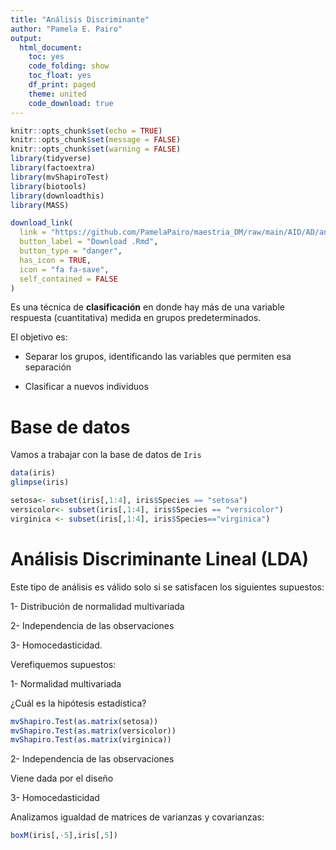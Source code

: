---
title: "Análisis Discriminante"
author: "Pamela E. Pairo"
output:
  html_document:
    toc: yes
    code_folding: show
    toc_float: yes
    df_print: paged
    theme: united
    code_download: true
---

```{r setup, include=FALSE}
knitr::opts_chunk$set(echo = TRUE)
knitr::opts_chunk$set(message = FALSE)
knitr::opts_chunk$set(warning = FALSE)
library(tidyverse)
library(factoextra)
library(mvShapiroTest)
library(biotools)
library(downloadthis)
library(MASS)
```

```{r, echo = FALSE}

download_link(
  link = "https://github.com/PamelaPairo/maestria_DM/raw/main/AID/AD/analisis_discriminante.Rmd",
  button_label = "Download .Rmd",
  button_type = "danger",
  has_icon = TRUE,
  icon = "fa fa-save",
  self_contained = FALSE
)
```


Es una técnica de **clasificación** en donde hay más de una variable respuesta (cuantitativa) medida en grupos predeterminados.

El objetivo es:

- Separar los grupos, identificando las variables que permiten esa separación

- Clasificar a nuevos individuos

# Base de datos

Vamos a trabajar con la base de datos de `Iris`


```{r}
data(iris)
glimpse(iris)
```

```{r}
setosa<- subset(iris[,1:4], iris$Species == "setosa")
versicolor<- subset(iris[,1:4], iris$Species == "versicolor")
virginica <- subset(iris[,1:4], iris$Species=="virginica")
```

# Análisis Discriminante Lineal (LDA)

Este tipo de análisis es válido solo si se satisfacen los siguientes supuestos:

1- Distribución de normalidad multivariada

2- Independencia de las observaciones

3- Homocedasticidad.

Verefiquemos supuestos:

1- Normalidad multivariada

¿Cuál es la hipótesis estadística?

```{r}
mvShapiro.Test(as.matrix(setosa))
mvShapiro.Test(as.matrix(versicolor))  
mvShapiro.Test(as.matrix(virginica))
```
2- Independencia de las observaciones

Viene dada por el diseño

3- Homocedasticidad

Analizamos igualdad de matrices de varianzas y covarianzas:

```{r}
boxM(iris[,-5],iris[,5])
```

